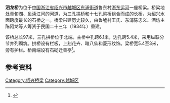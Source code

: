 {{文物保护单位
| 级别 = 全国
| 图片 = Silong Bridge 15 2015-04.JPG
| 说明 = 西南侧，2015年4月
| 名称 = 绍兴古桥群
| 子项 = 泗龙桥
| 编号 = 7-1966
| 分类 = 古建筑
| 时代 = [[中華民國|民国]]
| 所在 = [[绍兴市|绍兴市]][[越城区|越城区]]
| 登录 = 2013年5月
| Cat = 浙江全国重点文物保护单位
}}
'''泗龙桥'''为位于[[中国|中国]][[浙江省|浙江省]][[绍兴市|绍兴市]][[越城区|越城区]][[东浦街道|东浦街道]]鲁东村[[浙东运河|浙东运河]]一座桥梁。桥梁地处青甸湖、鱼渎江间的河道，为三孔拱桥和十七孔梁桥组合而成的长桥，为绍兴水面跨度最长的石桥之一。桥梁兴建历史较久，由鲁墟村王氏、东浦陈忠义、酒坊主陈阿龙等人筹资于民国二十三年（1934年）重建。

该桥总长97米，三孔拱桥位于北端。主桥中孔跨6.1米，边孔跨5.4米，采用纵联分节并列砌筑。拱桥设有栏板，上刻花卉、暗八仙和菱形纹饰。梁桥宽5.4至3米，旁有护栏。桥南端设有石砌迁善亭<ref>{{cite web|url=http://sxwg.sx.gov.cn/art/2020/7/22/art_1651021_34350340.html|title=绍兴古桥群|publisher=绍兴市文化广电旅游局（绍兴市文物局）|date=2020-07-22|accessdate=2021-02-18|archive-date=2021-07-09|archive-url=https://web.archive.org/web/20210709182745/http://sxwg.sx.gov.cn/art/2020/7/22/art_1651021_34350340.html|dead-url=no}}</ref>。

==参考资料==
{{reflist|2}}

{{DEFAULTSORT:S}}
[[Category:绍兴桥梁|Category:绍兴桥梁]]
[[Category:越城区|Category:越城区]]
{{绍兴古桥群}}
{{浙江全国重点文物保护单位}}
{{zhejiang-stub}}